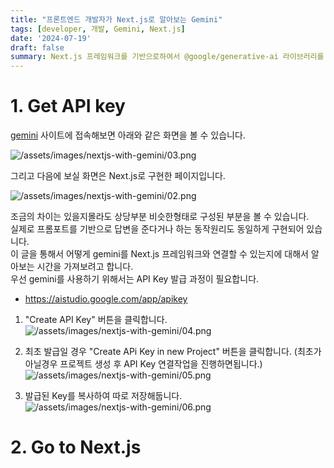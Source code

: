 ```yaml
---
title: "프론트엔드 개발자가 Next.js로 알아보는 Gemini"
tags: [developer, 개발, Gemini, Next.js]
date: '2024-07-19'
draft: false
summary: Next.js 프레임워크를 기반으로하여서 @google/generative-ai 라이브러리를 활용하여 Gemini를 만들어보도록 하겠습니다.
---
```


# 1. Get API key

[//]: # (![/assets/images/nextjs-with-gemini/01.png]&#40;/static/images/blog/nextjs-with-gemini/01.png&#41;)

[gemini](https://gemini.google.com/app) 사이트에 접속해보면 아래와 같은 화면을 볼 수 있습니다.

![/assets/images/nextjs-with-gemini/03.png](/static/images/blog/nextjs-with-gemini/03.png)

그리고 다음에 보실 화면은 Next.js로 구현한 페이지입니다.

![/assets/images/nextjs-with-gemini/02.png](/static/images/blog/nextjs-with-gemini/02.png)

조금의 차이는 있을지몰라도 상당부분 비슷한형태로 구성된 부분을 볼 수 있습니다.<br/>
실제로 프롬포트를 기반으로 답변을 준다거나 하는 동작원리도 동일하게 구현되어 있습니다.<br/>
이 글을 통해서 어떻게 gemini를 Next.js 프레임워크와 연결할 수 있는지에 대해서 알아보는 시간을 가져보려고 합니다.<br/>
우선 gemini를 사용하기 위해서는 API Key 발급 과정이 필요합니다.<br/>
- https://aistudio.google.com/app/apikey

1. "Create API Key" 버튼을 클릭합니다.
![/assets/images/nextjs-with-gemini/04.png](/static/images/blog/nextjs-with-gemini/04.png)

2. 최초 발급일 경우 "Create APi Key in new Project" 버튼을 클릭합니다. (최초가 아닐경우 프로젝트 생성 후 API Key 연결작업을 진행하면됩니다.)
![/assets/images/nextjs-with-gemini/05.png](/static/images/blog/nextjs-with-gemini/05.png)

3. 발급된 Key를 복사하여 따로 저장해둡니다.
![/assets/images/nextjs-with-gemini/06.png](/static/images/blog/nextjs-with-gemini/06.png)

# 2. Go to Next.js
